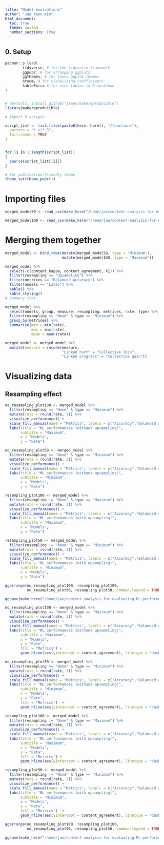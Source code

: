 ```yaml
---
title: "Model evaluations"
author: "Jae Yeon Kim"
html_document:
  toc: True
  theme: united
  number_sections: True
---
```


## 0. Setup 

```r

pacman::p_load(
        tidyverse, # for the tidyverse framework
        ggpubr, # for arranging ggplot2 
        ggthemes, # for fancy ggplot themes
        broom, # for visualizing coefficients
        kableExtra # for nice tables in R markdown
)


# devtools::install_github("jaeyk/makereproducible")
library(makereproducible)

# Import R scripts

script_list <- list.files(paste0(here::here(), "/functions"),
  pattern = "*.r|*.R",
  full.names = TRUE
)


for (i in 1:length(script_list))
{
  source(script_list[[i]])
}

# for publication-friendly theme
theme_set(theme_pubr())
```

# Importing files 

```r

merged_model50 <- read_csv(make_here("/home/jae/content-analysis-for-evaluating-ML-performances/processed_data/merged_model50.csv"))

merged_model100 <- read_csv(make_here("/home/jae/content-analysis-for-evaluating-ML-performances/processed_data/merged_model100.csv"))

```

# Merging them together 

```r

merged_model <- bind_rows(mutate(merged_model50, type = "Minimum"),
                          mutate(merged_model100, type = "Maximum"))

merged_model %>%
  select(-c(content_kappa, content_agreement, X1)) %>%
  filter(resampling == "Upsampling") %>%
  filter(metrices == "Balanced Accuracy") %>%
  filter(models == "Lasso") %>%
  kable() %>%
  kable_styling()
# Summary stat 

merged_model %>% 
  select(models, group, measure, resampling, metrices, rate, type) %>%
  filter(resampling == "None" & type == "Minimum") %>%
  group_by(metrices) %>%
  summarize(min = min(rate),
            max = max(rate),
            mean = mean(rate))

merged_model <- merged_model %>%
  mutate(measure = recode(measure, 
                          "Linked hurt" = "Collective loss",
                          "Linked progress" = "Collective gain"))

```

# Visualizing data 

## Resampling effect  

```r

no_resampling_plot100 <- merged_model %>%
  filter(resampling == "None" & type == "Maximum") %>%
  mutate(rate = round(rate, 3)) %>%
  visualize_performance() +
  scale_fill_manual(name = "Metrics", labels = c("Accuracy","Balanced accuracy"), values=c("red","blue")) +
  labs(title = "ML performances (without upsampling)",
       subtitle = "Maximum",
       x = "Models", 
       y = "Rate") 

no_resampling_plot50 <- merged_model %>%
  filter(resampling == "None" & type == "Minimum") %>%
  mutate(rate = round(rate, 3)) %>%
  visualize_performance() +
  scale_fill_manual(name = "Metrics", labels = c("Accuracy","Balanced accuracy"), values=c("red","blue")) +
  labs(title = "ML performances (without upsampling)",
       subtitle = "Minimum",
       x = "Models", 
       y = "Rate") 

resampling_plot100 <- merged_model %>%
  filter(resampling != "None" & type == "Maximum") %>%
  mutate(rate = round(rate, 3)) %>%
  visualize_performance() +
  scale_fill_manual(name = "Metrics", labels = c("Accuracy","Balanced accuracy"), values=c("red","blue")) +
  labs(title = "ML performances (with upsampling)",
       subtitle = "Maximum",
       x = "Models", 
       y = "Rate") 

resampling_plot50 <- merged_model %>%
  filter(resampling != "None" & type == "Minimum") %>%
  mutate(rate = round(rate, 3)) %>%
  visualize_performance() +
  scale_fill_manual(name = "Metrics", labels = c("Accuracy","Balanced accuracy"), values=c("red","blue")) +
  labs(title = "ML performances (with upsampling)",
       subtitle = "Minimum",
       x = "Models", 
       y = "Rate") 

ggarrange(no_resampling_plot100, resampling_plot100, 
          no_resampling_plot50, resampling_plot50, common.legend = TRUE)

ggsave(make_here("/home/jae/content-analysis-for-evaluating-ML-performances/outputs/ml_performances_comp.png"), width = 14, height = 8)

```

```r

no_resampling_plot100 <- merged_model %>%
  filter(resampling == "None" & type == "Maximum") %>%
  mutate(rate = round(rate, 3)) %>%
  visualize_performance() +
  scale_fill_manual(name = "Metrics", labels = c("Accuracy","Balanced accuracy"), values=c("red","blue")) +
  labs(title = "ML performances (without upsampling)",
       subtitle = "Maximum",
       x = "Models", 
       y = "Rate",
       fill = "Metrics") +
       geom_hline(aes(yintercept = content_agreement), linetype = "dashed") 

no_resampling_plot50 <- merged_model %>%
  filter(resampling == "None" & type == "Minimum") %>%
  mutate(rate = round(rate, 3)) %>%
  visualize_performance() +
  scale_fill_manual(name = "Metrics", labels = c("Accuracy","Balanced accuracy"), values=c("red","blue")) +
  labs(title = "ML performances (without upsampling)",
       subtitle = "Minimum",
       x = "Models", 
       y = "Rate",
       fill = "Metrics")  +
       geom_hline(aes(yintercept = content_agreement), linetype = "dashed") 

resampling_plot100 <- merged_model %>%
  filter(resampling != "None" & type == "Maximum") %>%
  mutate(rate = round(rate, 3)) %>%
  visualize_performance() +
  scale_fill_manual(name = "Metrics", labels = c("Accuracy","Balanced accuracy"), values=c("red","blue")) +
  labs(title = "ML performances (with upsampling)",
       subtitle = "Maximum",
       x = "Models", 
       y = "Rate",
       fill = "Metrics") +
       geom_hline(aes(yintercept = content_agreement), linetype = "dashed") 

resampling_plot50 <- merged_model %>%
  filter(resampling != "None" & type == "Minimum") %>%
  mutate(rate = round(rate, 3)) %>%
  visualize_performance() +
  scale_fill_manual(name = "Metrics", labels = c("Accuracy","Balanced accuracy"), values=c("red","blue")) +
  labs(title = "ML performances (with upsampling)",
       subtitle = "Minimum",
       x = "Models", 
       y = "Rate",
       fill = "Metrics")  +
       geom_hline(aes(yintercept = content_agreement), linetype = "dashed") 

ggarrange(no_resampling_plot100, resampling_plot100, 
          no_resampling_plot50, resampling_plot50, common.legend = TRUE)

ggsave(make_here("/home/jae/content-analysis-for-evaluating-ML-performances/outputs/ml_content_comp.png"), height = 8, width = 14)

```
